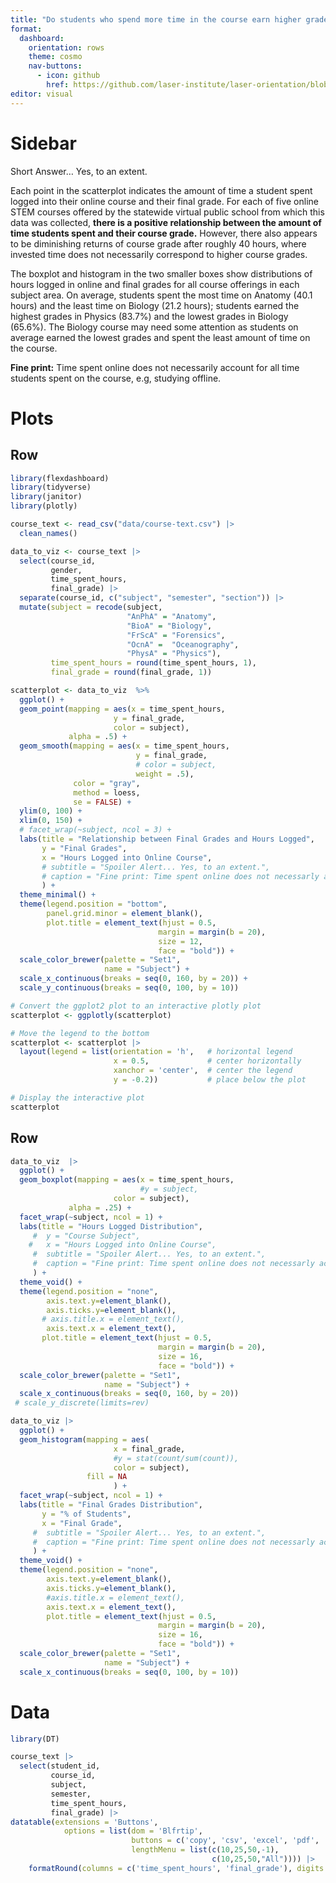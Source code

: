 ```yaml
---
title: "Do students who spend more time in the course earn higher grades?"
format: 
  dashboard:
    orientation: rows
    theme: cosmo
    nav-buttons:
      - icon: github
        href: https://github.com/laser-institute/laser-orientation/blob/master/orientation-data-product.qmd
editor: visual
---
```


# Sidebar {.sidebar}

Short Answer... Yes, to an extent.

Each point in the scatterplot indicates the amount of time a student spent logged into their online course and their final grade. For each of five online STEM courses offered by the statewide virtual public school from which this data was collected, **there is a positive relationship between the amount of time students spent and their course grade.** However, there also appears to be diminishing returns of course grade after roughly 40 hours, where invested time does not necessarily correspond to higher course grades.

The boxplot and histogram in the two smaller boxes show distributions of hours logged in online and final grades for all course offerings in each subject area. On average, students spent the most time on Anatomy (40.1 hours) and the least time on Biology (21.2 hours); students earned the highest grades in Physics (83.7%) and the lowest grades in Biology (65.6%). The Biology course may need some attention as students on average earned the lowest grades and spent the least amount of time on the course.

**Fine print:** Time spent online does not necessarily account for all time students spent on the course, e.g, studying offline.

# Plots

## Row {height="60%"}

```r
library(flexdashboard)
library(tidyverse)
library(janitor)
library(plotly)

course_text <- read_csv("data/course-text.csv") |>
  clean_names()

data_to_viz <- course_text |>
  select(course_id, 
         gender,
         time_spent_hours, 
         final_grade) |>
  separate(course_id, c("subject", "semester", "section")) |>
  mutate(subject = recode(subject, 
                          "AnPhA" = "Anatomy",
                          "BioA" = "Biology", 
                          "FrScA" = "Forensics", 
                          "OcnA" =  "Oceanography", 
                          "PhysA" = "Physics"),
         time_spent_hours = round(time_spent_hours, 1),
         final_grade = round(final_grade, 1))

scatterplot <- data_to_viz  %>% 
  ggplot() +
  geom_point(mapping = aes(x = time_spent_hours, 
                       y = final_grade,
                       color = subject),
             alpha = .5) +
  geom_smooth(mapping = aes(x = time_spent_hours, 
                            y = final_grade,
                            # color = subject,
                            weight = .5),
              color = "gray", 
              method = loess,
              se = FALSE) +
  ylim(0, 100) + 
  xlim(0, 150) +
  # facet_wrap(~subject, ncol = 3) +
  labs(title = "Relationship between Final Grades and Hours Logged",
       y = "Final Grades",
       x = "Hours Logged into Online Course",
       # subtitle = "Spoiler Alert... Yes, to an extent.",
       # caption = "Fine print: Time spent online does not necessarly account for all time students spent on the course, e.g, studying offline."
       ) +
  theme_minimal() +
  theme(legend.position = "bottom",
        panel.grid.minor = element_blank(),
        plot.title = element_text(hjust = 0.5,
                                 margin = margin(b = 20),
                                 size = 12,
                                 face = "bold")) +
  scale_color_brewer(palette = "Set1",
                     name = "Subject") +
  scale_x_continuous(breaks = seq(0, 160, by = 20)) +
  scale_y_continuous(breaks = seq(0, 100, by = 10))

# Convert the ggplot2 plot to an interactive plotly plot
scatterplot <- ggplotly(scatterplot)

# Move the legend to the bottom
scatterplot <- scatterplot |>
  layout(legend = list(orientation = 'h',   # horizontal legend
                       x = 0.5,             # center horizontally
                       xanchor = 'center',  # center the legend
                       y = -0.2))           # place below the plot

# Display the interactive plot
scatterplot
```

## Row {height="40%"}

```r
data_to_viz  |>
  ggplot() +
  geom_boxplot(mapping = aes(x = time_spent_hours,
                             #y = subject, 
                       color = subject),
             alpha = .25) +
  facet_wrap(~subject, ncol = 1) +
  labs(title = "Hours Logged Distribution",
     #  y = "Course Subject",
    #   x = "Hours Logged into Online Course",
     #  subtitle = "Spoiler Alert... Yes, to an extent.",
     #  caption = "Fine print: Time spent online does not necessarly account for all time students spent on the course, e.g, studying offline."
     ) +
  theme_void() +
  theme(legend.position = "none",
        axis.text.y=element_blank(),
        axis.ticks.y=element_blank(),
       # axis.title.x = element_text(),
        axis.text.x = element_text(),
       plot.title = element_text(hjust = 0.5,
                                 margin = margin(b = 20),
                                 size = 16,
                                 face = "bold")) +
  scale_color_brewer(palette = "Set1",
                     name = "Subject") +
  scale_x_continuous(breaks = seq(0, 160, by = 20))
 # scale_y_discrete(limits=rev)

```

```r
data_to_viz |>
  ggplot() +
  geom_histogram(mapping = aes(
                       x = final_grade,
                       #y = stat(count/sum(count)),
                       color = subject),
                 fill = NA
                       ) +
  facet_wrap(~subject, ncol = 1) +
  labs(title = "Final Grades Distribution",
       y = "% of Students",
       x = "Final Grade",
     #  subtitle = "Spoiler Alert... Yes, to an extent.",
     #  caption = "Fine print: Time spent online does not necessarly account for all time students spent on the course, e.g, studying offline."
     ) +
  theme_void() +
  theme(legend.position = "none",
        axis.text.y=element_blank(),
        axis.ticks.y=element_blank(),
        #axis.title.x = element_text(),
        axis.text.x = element_text(),
        plot.title = element_text(hjust = 0.5,
                                 margin = margin(b = 20),
                                 size = 16,
                                 face = "bold")) +
  scale_color_brewer(palette = "Set1",
                     name = "Subject") +
  scale_x_continuous(breaks = seq(0, 100, by = 10))
```

# Data

```r
library(DT)

course_text |>
  select(student_id,
         course_id,
         subject,
         semester,
         time_spent_hours,
         final_grade) |>
datatable(extensions = 'Buttons',
            options = list(dom = 'Blfrtip',
                           buttons = c('copy', 'csv', 'excel', 'pdf', 'print'),
                           lengthMenu = list(c(10,25,50,-1),
                                             c(10,25,50,"All")))) |>
    formatRound(columns = c('time_spent_hours', 'final_grade'), digits = 1)
```
